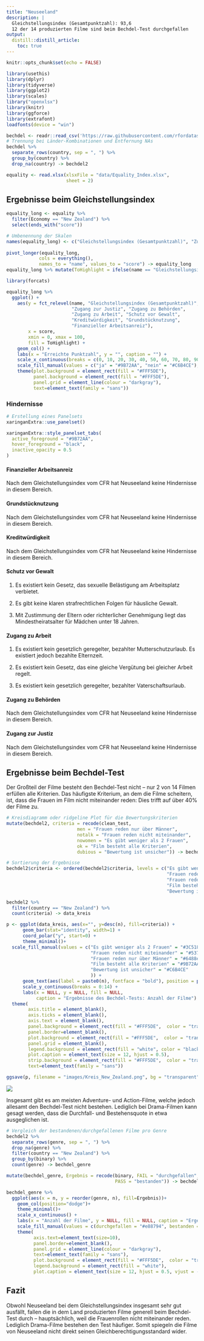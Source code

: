 ```yaml
---
title: "Neuseeland"
description: |
  Gleichstellungsindex (Gesamtpunktzahl): 93,6   
  12 der 14 produzierten Filme sind beim Bechdel-Test durchgefallen
output:
  distill::distill_article:
    toc: true
---
```


```r
knitr::opts_chunk$set(echo = FALSE)

library(usethis)
library(dplyr)
library(tidyverse)
library(ggplot2)
library(scales)
library("openxlsx")
library(knitr)
library(ggforce)
library(extrafont)
loadfonts(device = "win")

bechdel <- readr::read_csv('https://raw.githubusercontent.com/rfordatascience/tidytuesday/master/data/2021/2021-03-09/movies.csv')
# Trennung bei Länder-Kombinationen und Entfernung NAs
bechdel %>%
  separate_rows(country, sep = ", ") %>%
  group_by(country) %>%
  drop_na(country) -> bechdel2

equality <- read.xlsx(xlsxFile = "data/Equality_Index.xlsx", 
                      sheet = 2)
```

## Ergebnisse beim Gleichstellungsindex
```r
equality_long <- equality %>%
  filter(Economy == "New Zealand") %>%
  select(ends_with("score"))

# Umbenennung der Skalen
names(equality_long) <- c("Gleichstellungsindex (Gesamtpunktzahl)", "Zugang zu Behörden", "Grundstücknutzung", "Zugang zur Justiz", "Finanzieller Arbeitsanreiz", "Kreditwürdigkeit", "Zugang zu Arbeit", "Schutz vor Gewalt")
  
pivot_longer(equality_long,
            cols = everything(),
            names_to = "name", values_to = "score") -> equality_long
equality_long %>% mutate(ToHighlight = ifelse(name == "Gleichstellungsindex (Gesamtpunktzahl)", "ja", "nein")) -> equality_long

library(forcats)

equality_long %>%
  ggplot() +
    aes(y = fct_relevel(name, "Gleichstellungsindex (Gesamtpunktzahl)", 
                        "Zugang zur Justiz", "Zugang zu Behörden", 
                        "Zugang zu Arbeit", "Schutz vor Gewalt", 
                        "Kreditwürdigkeit", "Grundstücknutzung", 
                        "Finanzieller Arbeitsanreiz"), 
        x = score, 
        xmin = 0, xmax = 100,
        fill = ToHighlight) +
    geom_col() +
    labs(x = "Erreichte Punktzahl", y = "", caption = "") +
    scale_x_continuous(breaks = c(0, 10, 20, 30, 40, 50, 60, 70, 80, 90, 100)) +
    scale_fill_manual(values = c("ja" = "#9B72AA", "nein" = "#C6B4CE"), guide = "none") +
    theme(plot.background = element_rect(fill = "#FFF5DE"), 
          panel.background = element_rect(fill = "#FFF5DE"),
          panel.grid = element_line(colour = "darkgray"),
          text=element_text(family = "sans")) 
```

### Hindernisse 

```r
# Erstellung eines Panelsets
xaringanExtra::use_panelset()

xaringanExtra::style_panelset_tabs(
  active_foreground = "#9B72AA",
  hover_foreground = "black",
  inactive_opacity = 0.5
)
```

:::l-body

::::: {.panelset}

::: {.panel}
#### Finanzieller Arbeitsanreiz {.panel-name}
Nach dem Gleichstellungsindex vom CFR hat Neuseeland keine Hindernisse in diesem Bereich.
:::

::: {.panel}
#### Grundstücknutzung {.panel-name}
Nach dem Gleichstellungsindex vom CFR hat Neuseeland keine Hindernisse in diesem Bereich.
:::

::: {.panel}
#### Kreditwürdigkeit {.panel-name}
Nach dem Gleichstellungsindex vom CFR hat Neuseeland keine Hindernisse in diesem Bereich.
:::

::: {.panel}
#### Schutz vor Gewalt {.panel-name}
1. Es existiert kein Gesetz, das sexuelle Belästigung am Arbeitsplatz verbietet.

2. Es gibt keine klaren strafrechtlichen Folgen für häusliche Gewalt.

3. Mit Zustimmung der Eltern oder richterlicher Genehmigung liegt das Mindestheiratsalter für Mädchen unter 18 Jahren.
:::

::: {.panel}
#### Zugang zu Arbeit {.panel-name}
1. Es existiert kein gesetzlich geregelter, bezahlter Mutterschutzurlaub. Es existiert jedoch bezahlte Elternzeit.

2. Es existiert kein Gesetz, das eine gleiche Vergütung bei gleicher Arbeit regelt.

3. Es existiert kein gesetzlich geregelter, bezahlter Vaterschaftsurlaub.
:::

::: {.panel}
#### Zugang zu Behörden {.panel-name}
Nach dem Gleichstellungsindex vom CFR hat Neuseeland keine Hindernisse in diesem Bereich.
:::

::: {.panel}
#### Zugang zur Justiz {.panel-name}
Nach dem Gleichstellungsindex vom CFR hat Neuseeland keine Hindernisse in diesem Bereich.
:::

:::::

:::


## Ergebnisse beim Bechdel-Test
Der Großteil der Filme besteht den Bechdel-Test nicht – nur 2 von 14 Filmen erfüllen alle Kriterien. Das häufigste Kriterium, an dem die Filme scheitern, ist, dass die Frauen im Film nicht miteinander reden: Dies trifft auf über 40% der Filme zu.

```r
# Kreisdiagramm oder ridgeline Plot für die Bewertungskriterien
mutate(bechdel2, criteria = recode(clean_test, 
                          men = "Frauen reden nur über Männer", 
                          notalk = "Frauen reden nicht miteinander", 
                          nowomen = "Es gibt weniger als 2 Frauen", 
                          ok = "Film besteht alle Kriterien",
                          dubious = "Bewertung ist unsicher")) -> bechdel2

# Sortierung der Ergebnisse
bechdel2$criteria <- ordered(bechdel2$criteria, levels = c("Es gibt weniger als 2 Frauen",
                                                           "Frauen reden nicht miteinander",
                                                           "Frauen reden nur über Männer",
                                                           "Film besteht alle Kriterien",
                                                           "Bewertung ist unsicher"))

bechdel2 %>%
  filter(country == "New Zealand") %>% 
  count(criteria) -> data_kreis

p <- ggplot(data_kreis, aes(x="", y=desc(n), fill=criteria)) +
      geom_bar(stat="identity", width=1) +
      coord_polar("y", start=0) +
      theme_minimal()+
  scale_fill_manual(values = c("Es gibt weniger als 2 Frauen" = "#3C5186",
                               "Frauen reden nicht miteinander" = "#5371bd",
                               "Frauen reden nur über Männer" = "#6488e8",
                               "Film besteht alle Kriterien" = "#9B72AA",
                               "Bewertung ist unsicher" = "#C6B4CE"
                               )) +
      geom_text(aes(label = paste0(n), fontface = "bold"), position = position_stack(vjust = 0.5), color = "white") +
      scale_y_continuous(breaks = 0:14) +
      labs(x = NULL, y = NULL, fill = NULL,
           caption = "Ergebnisse des Bechdel-Tests: Anzahl der Filme") +
  theme(
        axis.title = element_blank(), 
        axis.ticks = element_blank(), 
        axis.text = element_blank(),
        panel.background = element_rect(fill = "#FFF5DE",  color = "transparent"),
        panel.border=element_blank(),
        plot.background = element_rect(fill = "#FFF5DE",  color = "transparent"), 
        panel.grid = element_blank(),
        legend.background = element_rect(fill = "white", color = "black"),
        plot.caption = element_text(size = 12, hjust = 0.5),
        strip.background = element_rect(fill = "#FFF5DE",  color = "transparent"),
        text=element_text(family = "sans"))

ggsave(p, filename = "images/Kreis_New_Zealand.png", bg = "transparent")
```
![](images\Kreis_New_Zealand.png)

Insgesamt gibt es am meisten Adventure- und Action-Filme, welche jedoch allesamt den Bechdel-Test nicht bestehen. Lediglich bei Drama-Filmen kann gesagt werden, dass die Durchfall- und Bestehensquote in etwa ausgeglichen ist.

```r
# Vergleich der bestandenen/durchgefallenen Filme pro Genre
bechdel2 %>%
  separate_rows(genre, sep = ", ") %>%
  drop_na(genre) %>%
  filter(country == "New Zealand") %>%
  group_by(binary) %>%
  count(genre) -> bechdel_genre

mutate(bechdel_genre, Ergebnis = recode(binary, FAIL = "durchgefallen",
                                        PASS = "bestanden")) -> bechdel_genre

bechdel_genre %>%
  ggplot(aes(x = n, y = reorder(genre, n), fill=Ergebnis))+
    geom_col(position="dodge")+
    theme_minimal()+
    scale_x_continuous() +
    labs(x = "Anzahl der Filme", y = NULL, fill = NULL, caption = "Ergebnisse des Bechdel-Tests nach Genre") +
    scale_fill_manual(values = c(durchgefallen = "#e88794", bestanden = "#6488e8")) +
    theme(
          axis.text=element_text(size=10),    
          panel.border=element_blank(),
          panel.grid = element_line(colour = "darkgray"),
          text=element_text(family = "sans"),
          plot.background = element_rect(fill = "#FFF5DE",  color = "transparent"), 
          legend.background = element_rect(fill = "white"),
          plot.caption = element_text(size = 12, hjust = 0.5, vjust = -1))


```

## Fazit
Obwohl Neuseeland bei dem Gleichstellungsindex insgesamt sehr gut ausfällt, fallen die in dem Land produzierten Filme generell beim Bechdel-Test durch – hauptsächlich, weil die Frauenrollen nicht miteinander reden. Lediglich Drama-Filme bestehen den Test häufiger.
Somit spiegeln die Filme von Neuseeland nicht direkt seinen Gleichberechtigungsstandard wider.
